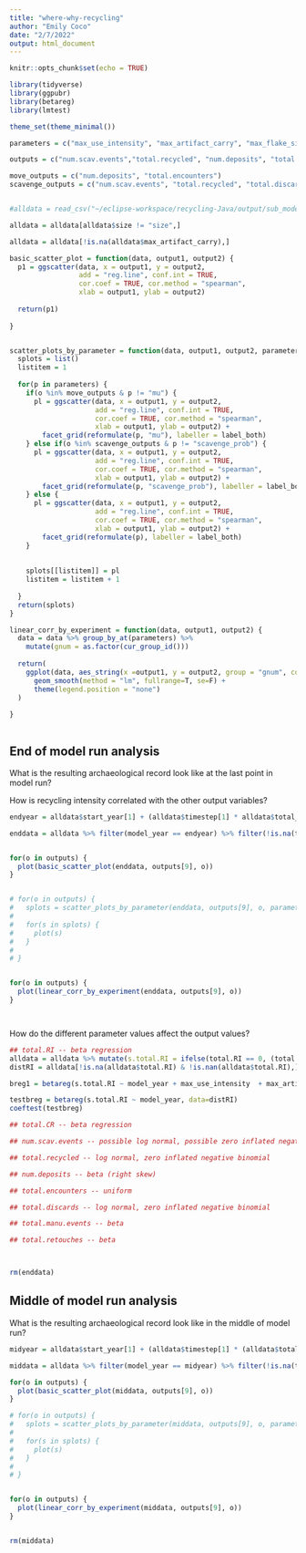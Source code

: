 ```yaml
---
title: "where-why-recycling"
author: "Emily Coco"
date: "2/7/2022"
output: html_document
---
```


```r
knitr::opts_chunk$set(echo = TRUE)

library(tidyverse)
library(ggpubr)
library(betareg)
library(lmtest)

theme_set(theme_minimal())

parameters = c("max_use_intensity", "max_artifact_carry", "max_flake_size","max_nodules_size", "blank_prob", "scavenge_prob", "overlap","mu", "size_preference", "flake_preference","min_suitable_flake_size", "min_suitable_nodule_size", "strict_selection")

outputs = c("num.scav.events","total.recycled", "num.deposits",	"total.encounters",	"total.discards",	"total.manu.events", "total.retouches", "total.CR",	"total.RI")

move_outputs = c("num.deposits", "total.encounters")
scavenge_outputs = c("num.scav.events", "total.recycled", "total.discards", "total.manu.events", "total.retouches")


#alldata = read_csv("~/eclipse-workspace/recycling-Java/output/sub_model.csv")

alldata = alldata[alldata$size != "size",]

alldata = alldata[!is.na(alldata$max_artifact_carry),]


```

```r

basic_scatter_plot = function(data, output1, output2) {
  p1 = ggscatter(data, x = output1, y = output2, 
                 add = "reg.line", conf.int = TRUE, 
                 cor.coef = TRUE, cor.method = "spearman",
                 xlab = output1, ylab = output2)
  
  return(p1)
  
}


scatter_plots_by_parameter = function(data, output1, output2, parameters) {
  splots = list()
  listitem = 1
  
  for(p in parameters) {
    if(o %in% move_outputs & p != "mu") {
      pl = ggscatter(data, x = output1, y = output2,
                     add = "reg.line", conf.int = TRUE,
                     cor.coef = TRUE, cor.method = "spearman",
                     xlab = output1, ylab = output2) +
        facet_grid(reformulate(p, "mu"), labeller = label_both)
    } else if(o %in% scavenge_outputs & p != "scavenge_prob") {
      pl = ggscatter(data, x = output1, y = output2,
                     add = "reg.line", conf.int = TRUE,
                     cor.coef = TRUE, cor.method = "spearman",
                     xlab = output1, ylab = output2) +
        facet_grid(reformulate(p, "scavenge_prob"), labeller = label_both)
    } else {
      pl = ggscatter(data, x = output1, y = output2,
                     add = "reg.line", conf.int = TRUE,
                     cor.coef = TRUE, cor.method = "spearman",
                     xlab = output1, ylab = output2) +
        facet_grid(reformulate(p), labeller = label_both)
    }
    
    
    splots[[listitem]] = pl
    listitem = listitem + 1
    
  }
  return(splots)
}

linear_corr_by_experiment = function(data, output1, output2) {
  data = data %>% group_by_at(parameters) %>%
    mutate(gnum = as.factor(cur_group_id()))
  
  return(
    ggplot(data, aes_string(x =output1, y = output2, group = "gnum", color = "gnum"))+
      geom_smooth(method = "lm", fullrange=T, se=F) +
      theme(legend.position = "none")
  )
  
}



```



## End of model run analysis
What is the resulting archaeological record look like at the last point in model run?

How is recycling intensity correlated with the other output variables?
```r

endyear = alldata$start_year[1] + (alldata$timestep[1] * alldata$total_steps[1])

enddata = alldata %>% filter(model_year == endyear) %>% filter(!is.na(total.RI))


for(o in outputs) {
  plot(basic_scatter_plot(enddata, outputs[9], o))
}


# for(o in outputs) {
#   splots = scatter_plots_by_parameter(enddata, outputs[9], o, parameters)
#   
#   for(s in splots) {
#     plot(s)
#   }
#   
# }


for(o in outputs) {
  plot(linear_corr_by_experiment(enddata, outputs[9], o))
}




```

How do the different parameter values affect the output values?
```r

## total.RI -- beta regression
alldata = alldata %>% mutate(s.total.RI = ifelse(total.RI == 0, (total.RI + 0.0001), total.RI)) %>% mutate(s.total.RI = ifelse(s.total.RI == 1, (s.total.RI - 0.0001), s.total.RI))
distRI = alldata[!is.na(alldata$total.RI) & !is.nan(alldata$total.RI),]

breg1 = betareg(s.total.RI ~ model_year + max_use_intensity  + max_artifact_carry + max_flake_size + max_nodules_size + blank_prob + scavenge_prob + overlap + mu + size_preference + flake_preference + min_suitable_flake_size + min_suitable_nodule_size + strict_selection , data=distRI)

testbreg = betareg(s.total.RI ~ model_year, data=distRI)
coeftest(testbreg)

## total.CR -- beta regression

## num.scav.events -- possible log normal, possible zero inflated negative binomial

## total.recycled -- log normal, zero inflated negative binomial

## num.deposits -- beta (right skew)

## total.encounters -- uniform

## total.discards -- log normal, zero inflated negative binomial

## total.manu.events -- beta

## total.retouches -- beta




```

```r

rm(enddata)

```



## Middle of model run analysis
What is the resulting archaeological record look like in the middle of model run?

```r

midyear = alldata$start_year[1] + (alldata$timestep[1] * (alldata$total_steps[1]/2))

middata = alldata %>% filter(model_year == midyear) %>% filter(!is.na(total.RI))

for(o in outputs) {
  plot(basic_scatter_plot(middata, outputs[9], o))
}

# for(o in outputs) {
#   splots = scatter_plots_by_parameter(middata, outputs[9], o, parameters)
#   
#   for(s in splots) {
#     plot(s)
#   }
#   
# }


for(o in outputs) {
  plot(linear_corr_by_experiment(middata, outputs[9], o))
}



```


```r

rm(middata)

```

